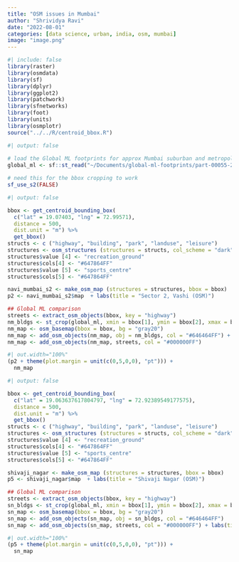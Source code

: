 ```yaml
---
title: "OSM issues in Mumbai"
author: "Shrividya Ravi"
date: "2022-08-01"
categories: [data science, urban, india, osm, mumbai]
image: "image.png"
---
```


```r
#| include: false
library(raster)
library(osmdata)
library(sf)
library(dplyr)
library(ggplot2)
library(patchwork)
library(sfnetworks)
library(foot)
library(units)
library(osmplotr)
source("../../R/centroid_bbox.R")
```

```r
#| output: false
 
# load the Global ML footprints for approx Mumbai suburban and metropolitan region bbox
global_ml <- sf::st_read("~/Documents/global-ml-footprints/part-00055-2cb4a5ad-6652-48b0-a336-f09518f4c9e5.c000.geojson")

# need this for the bbox cropping to work
sf_use_s2(FALSE)
```


```r
#| output: false

bbox <- get_centroid_bounding_box(
  c("lat" = 19.07403, "lng" = 72.99571),
  distance = 500,
  dist.unit = "m") %>% 
  get_bbox()
structs <- c ("highway", "building", "park", "landuse", "leisure")
structures <- osm_structures (structures = structs, col_scheme = "dark")
structures$value [4] <- "recreation_ground"
structures$cols[4] <- "#647864FF"
structures$value [5] <- "sports_centre"
structures$cols[5] <- "#647864FF"

navi_mumbai_s2 <- make_osm_map (structures = structures, bbox = bbox)
p2 <- navi_mumbai_s2$map  + labs(title = "Sector 2, Vashi (OSM)")

## Global ML comparison
streets <- extract_osm_objects(bbox, key = "highway")
nm_bldgs <- st_crop(global_ml, xmin = bbox[1], ymin = bbox[2], xmax = bbox[3], ymax = bbox[4]) %>% st_cast("POLYGON")
nm_map <- osm_basemap(bbox = bbox, bg = "gray20")
nm_map <- add_osm_objects(nm_map, obj = nm_bldgs, col = "#646464FF") + labs(title = "Sector 2, Vashi (Global ML buildings)")
nm_map <- add_osm_objects(nm_map, streets, col = "#000000FF")
```

```r
#| out.width="100%"
(p2 + theme(plot.margin = unit(c(0,5,0,0), "pt"))) + 
  nm_map
```


```r
#| output: false

bbox <- get_centroid_bounding_box(
  c("lat" = 19.063637617804797, "lng" = 72.92389549177575),
  distance = 500,
  dist.unit = "m") %>% 
  get_bbox()
structs <- c ("highway", "building", "park", "landuse", "leisure")
structures <- osm_structures (structures = structs, col_scheme = "dark")
structures$value [4] <- "recreation_ground"
structures$cols[4] <- "#647864FF"
structures$value [5] <- "sports_centre"
structures$cols[5] <- "#647864FF"

shivaji_nagar <- make_osm_map (structures = structures, bbox = bbox)
p5 <- shivaji_nagar$map  + labs(title = "Shivaji Nagar (OSM)")

## Global ML comparison
streets <- extract_osm_objects(bbox, key = "highway")
sn_bldgs <- st_crop(global_ml, xmin = bbox[1], ymin = bbox[2], xmax = bbox[3], ymax = bbox[4]) %>% st_cast("POLYGON")
sn_map <- osm_basemap(bbox = bbox, bg = "gray20")
sn_map <- add_osm_objects(sn_map, obj = sn_bldgs, col = "#646464FF")
sn_map <- add_osm_objects(sn_map, streets, col = "#000000FF") + labs(title = "Shivaji Nagar (Global ML buildings)")

```

```r
#| out.width="100%"
(p5 + theme(plot.margin = unit(c(0,5,0,0), "pt"))) + 
  sn_map
```
